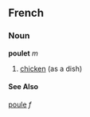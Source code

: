 ==French==
===Noun===
'''poulet''' ''m''

# [[chicken]] (as a dish)

====See Also====
[[poule]] ''f''